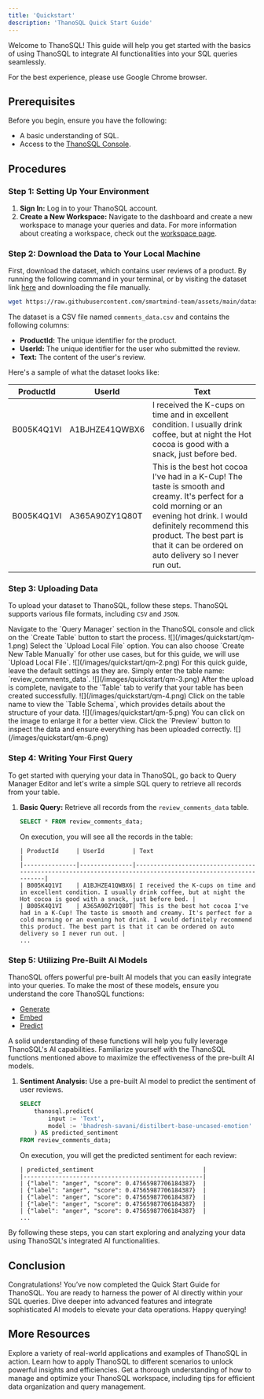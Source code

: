 ```yaml
---
title: 'Quickstart'
description: 'ThanoSQL Quick Start Guide'
---
```


Welcome to ThanoSQL! This guide will help you get started with the basics of using ThanoSQL to integrate AI functionalities into your SQL queries seamlessly.

<Warning>
  For the best experience, please use Google Chrome browser.
</Warning>

## Prerequisites

Before you begin, ensure you have the following:
- A basic understanding of SQL.
- Access to the [ThanoSQL Console](https://console.thanosql.com/).

## Procedures
### Step 1: Setting Up Your Environment

1. **Sign In:** Log in to your ThanoSQL account.
2. **Create a New Workspace:** Navigate to the dashboard and create a new workspace to manage your queries and data. For more information about creating a workspace, check out the [workspace page](/workspace/overview).

### Step 2: Download the Data to Your Local Machine

First, download the dataset, which contains user reviews of a product. By running the following command in your terminal, or by visiting the dataset link [here](https://github.com/smartmind-team/assets/blob/main/datasets/comments_data.csv) and downloading the file manually.

```bash
wget https://raw.githubusercontent.com/smartmind-team/assets/main/datasets/comments_data.csv
```

The dataset is a CSV file named `comments_data.csv` and contains the following columns:

- **ProductId:** The unique identifier for the product.
- **UserId:** The unique identifier for the user who submitted the review.
- **Text:** The content of the user's review.

Here's a sample of what the dataset looks like:

| ProductId | UserId | Text |
|-----------|--------|------|
| B005K4Q1VI | A1BJHZE41QWBX6 | I received the K-cups on time and in excellent condition. I usually drink coffee, but at night the Hot cocoa is good with a snack, just before bed. |
| B005K4Q1VI | A365A90ZY1Q80T | This is the best hot cocoa I've had in a K-Cup! The taste is smooth and creamy. It's perfect for a cold morning or an evening hot drink. I would definitely recommend this product. The best part is that it can be ordered on auto delivery so I never run out. |


### Step 3: Uploading Data

To upload your dataset to ThanoSQL, follow these steps. ThanoSQL supports various file formats, including `CSV` and `JSON`.

<Steps>
    <Step title="Access Query Manager and Initiate Table Creation">
        Navigate to the `Query Manager` section in the ThanoSQL console and click on the `Create Table` button to start the process.
        ![](/images/quickstart/qm-1.png)
    </Step>
    <Step title="Choose the File Upload Option">
        Select the `Upload Local File` option. You can also choose `Create New Table Manually` for other use cases, but for this guide, we will use `Upload Local File`.
        ![](/images/quickstart/qm-2.png)
    </Step>
    <Step title="Set Up Your Table Configuration">
        For this quick guide, leave the default settings as they are. Simply enter the table name: `review_comments_data`.
        ![](/images/quickstart/qm-3.png)
    </Step>
    <Step title="Upload and Verify Your Data">
        After the upload is complete, navigate to the `Table` tab to verify that your table has been created successfully.
        ![](/images/quickstart/qm-4.png)
    </Step>
    <Step title="Inspect the Table Schema">
        Click on the table name to view the `Table Schema`, which provides details about the structure of your data.
        ![](/images/quickstart/qm-5.png)
        <Tip>
            You can click on the image to enlarge it for a better view.
        </Tip>
    </Step>
    <Step title="Preview the Uploaded Data">
        Click the `Preview` button to inspect the data and ensure everything has been uploaded correctly.
        ![](/images/quickstart/qm-6.png)
    </Step>
</Steps>


### Step 4: Writing Your First Query

To get started with querying your data in ThanoSQL, go back to Query Manager Editor and let's write a simple SQL query to retrieve all records from your table.

1. **Basic Query:** Retrieve all records from the `review_comments_data` table.
    ```sql
    SELECT * FROM review_comments_data;
    ```
    On execution, you will see all the records in the table:
    ```
    | ProductId     | UserId        | Text                                                                                                       |
    |---------------|---------------|------------------------------------------------------------------------------------------------------------|
    | B005K4Q1VI    | A1BJHZE41QWBX6| I received the K-cups on time and in excellent condition. I usually drink coffee, but at night the Hot cocoa is good with a snack, just before bed. |
    | B005K4Q1VI    | A365A90ZY1Q80T| This is the best hot cocoa I've had in a K-Cup! The taste is smooth and creamy. It's perfect for a cold morning or an evening hot drink. I would definitely recommend this product. The best part is that it can be ordered on auto delivery so I never run out. |
    ...
    ```

### Step 5: Utilizing Pre-Built AI Models

<Tip>
ThanoSQL offers powerful pre-built AI models that you can easily integrate into your queries. To make the most of these models, ensure you understand the core ThanoSQL functions:

- [Generate](/functions/generate)
- [Embed](/functions/embed)
- [Predict](/functions/predict)

A solid understanding of these functions will help you fully leverage ThanoSQL's AI capabilities. Familiarize yourself with the ThanoSQL functions mentioned above to maximize the effectiveness of the pre-built AI models.
</Tip>

1. **Sentiment Analysis:** Use a pre-built AI model to predict the sentiment of user reviews.
    ```sql
    SELECT 
        thanosql.predict(
            input := 'Text',
            model := 'bhadresh-savani/distilbert-base-uncased-emotion'
        ) AS predicted_sentiment
    FROM review_comments_data;
    ```

    On execution, you will get the predicted sentiment for each review:
    ```
    | predicted_sentiment                               |
    |---------------------------------------------------|
    | {"label": "anger", "score": 0.47565987706184387}  |
    | {"label": "anger", "score": 0.47565987706184387}  |
    | {"label": "anger", "score": 0.47565987706184387}  |
    | {"label": "anger", "score": 0.47565987706184387}  |
    | {"label": "anger", "score": 0.47565987706184387}  |
    ...
    ```

By following these steps, you can start exploring and analyzing your data using ThanoSQL's integrated AI functionalities.


## Conclusion

Congratulations! You’ve now completed the Quick Start Guide for ThanoSQL. You are ready to harness the power of AI directly within your SQL queries. Dive deeper into advanced features and integrate sophisticated AI models to elevate your data operations. Happy querying!


## More Resources 

<Card title="Use Cases Overview" icon="lightbulb" iconType="duotone" href="/use-cases/overview">
  Explore a variety of real-world applications and examples of ThanoSQL in action. Learn how to apply ThanoSQL to different scenarios to unlock powerful insights and efficiencies.
</Card>

<Card title="Workspace Management and Optimization" icon="folder-open" iconType="duotone" href="/workspace/overview">
  Get a thorough understanding of how to manage and optimize your ThanoSQL workspace, including tips for efficient data organization and query management.
</Card>


